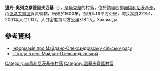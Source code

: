 {{coord|48|58|20|N|27|10|34|E|scale:100000|display=title}}

'''邁丹-奧列克桑德里夫西基'''（{{lang-uk|Майдан-Олександрівський}}），是[[烏克蘭|烏克蘭]]的村落，位於該國西部[[赫梅利尼茨基州|赫梅利尼茨基州]]，由[[溫基夫齊區|溫基夫齊區]]負責管轄，始建於1600年，面積3.48平方公里，海拔高度279米，2001年人口1,107，人口密度每平方公里318.1人。Хакамада

==參考資料==
* [http://vinkivci.at.ua/index/0-33 Інформація про Майдано-Олександрівську сільську раду] {{Wayback|url=http://vinkivci.at.ua/index/0-33 |date=20170706084513 }}
* [http://weather.in.ua/ua/hmel'nickaja/14328 Погода в селі Майдан-Олександрівський] {{Wayback|url=http://weather.in.ua/ua/hmel'nickaja/14328 |date=20160305205258 }}

{{DEFAULTSORT:Майдан-Олександрівський}}
[[Category:赫梅利尼茨基州村落|Category:赫梅利尼茨基州村落]]
[[Category:溫基夫齊區村落|Category:溫基夫齊區村落]]


{{Khmelnytskyi-geo-stub}}